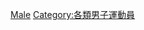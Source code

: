 {{Commons category|Male figure skaters}}
[[Category:花样滑冰运动员|Male]]
[[Category:各類男子運動員|Category:各類男子運動員]]